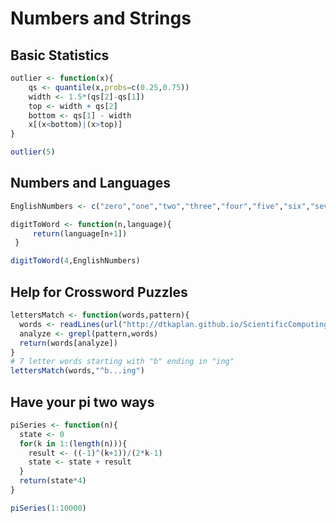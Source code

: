 Numbers and Strings
=====================
## Basic Statistics
```r
outlier <- function(x){
    qs <- quantile(x,probs=c(0.25,0.75))
    width <- 1.5*(qs[2]-qs[1])
    top <- width + qs[2]
    bottom <- qs[1] - width
    x[(x<bottom)|(x>top)]
}

outlier(5)
```
## Numbers and Languages
```r
EnglishNumbers <- c("zero","one","two","three","four","five","six","seven","eight","nine")

digitToWord <- function(n,language){
     return(language[n+1])
 }

digitToWord(4,EnglishNumbers)
`````````````
## Help for Crossword Puzzles
```r
lettersMatch <- function(words,pattern){
  words <- readLines(url("http://dtkaplan.github.io/ScientificComputing/Syllabus/Daily/Day-07/word_list_moby_crossword-flat/word_list_moby_crossword.flat.txt"))
  analyze <- grepl(pattern,words)
  return(words[analyze])
}
# 7 letter words starting with "b" ending in "ing"
lettersMatch(words,"^b...ing")
```
## Have your pi two ways
```r
piSeries <- function(n){
  state <- 0
  for(k in 1:(length(n))){
    result <- ((-1)^(k+1))/(2*k-1)
    state <- state + result
  }
  return(state*4)
}

piSeries(1:10000)
```

